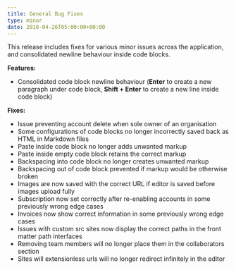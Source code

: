 ```yaml
---
title: General Bug Fixes
type: minor
date: 2018-04-26T05:00:00+00:00
---
```


This release includes fixes for various minor issues across the application, and consolidated newline behaviour inside code blocks.

**Features:**

* Consolidated code block newline behaviour (**Enter** to create a new paragraph under code block, **Shift + Enter** to create a new line inside code block)

**Fixes:**

* Issue preventing account delete when sole owner of an organisation
* Some configurations of code blocks no longer incorrectly saved back as HTML in Markdown files
* Paste inside code block no longer adds unwanted markup
* Paste inside empty code block retains the correct markup
* Backspacing into code block no longer creates unwanted markup
* Backspacing out of code block prevented if markup would be otherwise broken
* Images are now saved with the correct URL if editor is saved before images upload fully
* Subscription now set correctly after re-enabling accounts in some previously wrong edge cases
* Invoices now show correct information in some previously wrong edge cases
* Issues with custom src sites now display the correct paths in the front matter path interfaces
* Removing team members will no longer place them in the collaborators section
* Sites will extensionless urls will no longer redirect infinitely in the editor